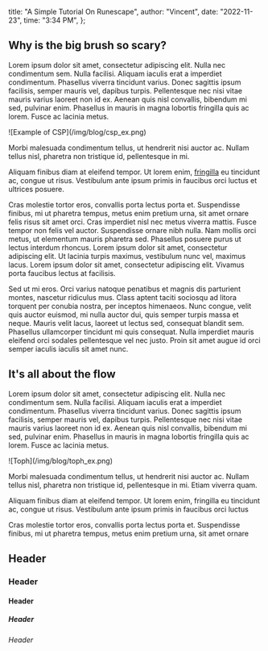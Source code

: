 
  title: "A Simple Tutorial On Runescape",
  author: "Vincent",
  date: "2022-11-23",
  time: "3:34 PM",
};

## Why is the big brush so scary?

Lorem ipsum dolor sit amet, consectetur adipiscing elit. Nulla nec condimentum sem. Nulla facilisi. Aliquam iaculis erat a imperdiet condimentum. Phasellus viverra tincidunt varius. Donec sagittis ipsum facilisis, semper mauris vel, dapibus turpis. Pellentesque nec nisi vitae mauris varius laoreet non id ex. Aenean quis nisl convallis, bibendum mi sed, pulvinar enim. Phasellus in mauris in magna lobortis fringilla quis ac lorem. Fusce ac lacinia metus.

<LeftStack masterWidth="60%">
  ![Example of CSP](/img/blog/csp_ex.png)

Morbi malesuada condimentum tellus, ut hendrerit nisi auctor ac. Nullam tellus nisl, pharetra non tristique id, pellentesque in mi.

Aliquam finibus diam at eleifend tempor. Ut lorem enim, [fringilla](/) eu tincidunt ac, congue ut risus. Vestibulum ante ipsum primis in faucibus orci luctus et ultrices posuere.

</LeftStack>

Cras molestie tortor eros, convallis porta lectus porta et. Suspendisse finibus, mi ut pharetra tempus, metus enim pretium urna, sit amet ornare felis risus sit amet orci. Cras imperdiet nisl nec metus viverra mattis. Fusce tempor non felis vel auctor. Suspendisse ornare nibh nulla. Nam mollis orci metus, ut elementum mauris pharetra sed. Phasellus posuere purus ut lectus interdum rhoncus. Lorem ipsum dolor sit amet, consectetur adipiscing elit. Ut lacinia turpis maximus, vestibulum nunc vel, maximus lacus. Lorem ipsum dolor sit amet, consectetur adipiscing elit. Vivamus porta faucibus lectus at facilisis.

Sed ut mi eros. Orci varius natoque penatibus et magnis dis parturient montes, nascetur ridiculus mus. Class aptent taciti sociosqu ad litora torquent per conubia nostra, per inceptos himenaeos. Nunc congue, velit quis auctor euismod, mi nulla auctor dui, quis semper turpis massa et neque. Mauris velit lacus, laoreet ut lectus sed, consequat blandit sem. Phasellus ullamcorper tincidunt mi quis consequat. Nulla imperdiet mauris eleifend orci sodales pellentesque vel nec justo. Proin sit amet augue id orci semper iaculis iaculis sit amet nunc.

## It's all about the flow

Lorem ipsum dolor sit amet, consectetur adipiscing elit. Nulla nec condimentum sem. Nulla facilisi. Aliquam iaculis erat a imperdiet condimentum. Phasellus viverra tincidunt varius. Donec sagittis ipsum facilisis, semper mauris vel, dapibus turpis. Pellentesque nec nisi vitae mauris varius laoreet non id ex. Aenean quis nisl convallis, bibendum mi sed, pulvinar enim. Phasellus in mauris in magna lobortis fringilla quis ac lorem. Fusce ac lacinia metus.

<LeftStack masterWidth="60%">
  ![Toph](/img/blog/toph_ex.png)

Morbi malesuada condimentum tellus, ut hendrerit nisi auctor ac. Nullam tellus nisl, pharetra non tristique id, pellentesque in mi. Etiam viverra quam.

Aliquam finibus diam at eleifend tempor. Ut lorem enim, fringilla eu tincidunt ac, congue ut risus. Vestibulum ante ipsum primis in faucibus orci luctus

Cras molestie tortor eros, convallis porta lectus porta et. Suspendisse finibus, mi ut pharetra tempus, metus enim pretium urna, sit amet ornare

</LeftStack>

## Header

### Header

#### Header

##### Header

###### Header

